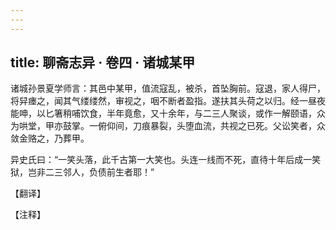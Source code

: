 ```yaml
---
---
---
```

title: 聊斋志异 · 卷四 · 诸城某甲
---

诸城孙景夏学师言：其邑中某甲，值流寇乱，被杀，首坠胸前。寇退，家人得尸，将舁瘗之，闻其气缕缕然，审视之，咽不断者盈指。遂扶其头荷之以归。经一昼夜能呻，以匕箸稍哺饮食，半年竟愈，又十余年，与二三人聚谈，或作一解颐语，众为哄堂，甲亦鼓掌。一俯仰间，刀痕暴裂，头堕血流，共视之已死。父讼笑者，众敛金赂之，乃葬甲。

异史氏曰：“一笑头落，此千古第一大笑也。头连一线而不死，直待十年后成一笑狱，岂非二三邻人，负债前生者耶！”

【翻译】

【注释】

